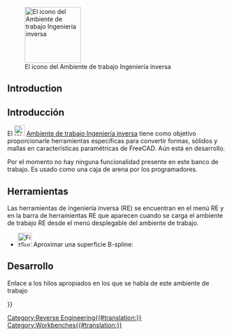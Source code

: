 <languages/>

<div class="mw-translate-fuzzy">
{{Docnav/es
|[[Raytracing_Workbench/es|Trazado de rayos Ambiente de trabajo]]
|[[Robot_Workbench/es|Robot Ambiente de trabajo]]
|IconL=Workbench_Raytracing.svg
|IconR=Workbench_Robot.svg
}}
</div>

[[Image:Workbench_Reverse_Engineering.svg|thumb|128px|El icono del Ambiente de trabajo Ingeniería inversa]]

== Introduction == 

<div class="mw-translate-fuzzy">
== Introducción ==
El [[Image:Workbench_Reverse_Engineering.svg|24px]] [[Reverse_Engineering_Workbench/es|Ambiente de trabajo Ingeniería inversa]]  tiene como objetivo proporcionarle herramientas específicas para convertir formas, sólidos y mallas en características paramétricas de FreeCAD. Aún está en desarrollo.
</div>

Por el momento no hay ninguna funcionalidad presente en este banco de trabajo. Es usado como una caja de arena por los programadores.

<span id="Tools"></span>
== Herramientas ==

<div class="mw-translate-fuzzy">
Las herramientas de ingeniería inversa (RE) se encuentran en el menú RE y en la barra de herramientas RE que aparecen cuando se carga el ambiente de trabajo RE desde el menú desplegable del ambiente de trabajo.
</div>

* [[Image:FitSurface.svg|32px]] Aproximar una superficie B-spline: 

<span id="Development"></span>
== Desarrollo ==

Enlace a los hilos apropiados en los que se habla de este ambiente de trabajo


<div class="mw-translate-fuzzy">
{{Docnav/es
|[[Raytracing_Workbench/es|Trazado de rayos Ambiente de trabajo]]
|[[Robot_Workbench/es|Robot Ambiente de trabajo]]
|IconL=Workbench_Raytracing.svg
|IconR=Workbench_Robot.svg
}}
</div>

{{Userdocnavi{{#translation:}}}}
[[Category:Reverse Engineering{{#translation:}}]]
[[Category:Workbenches{{#translation:}}]]